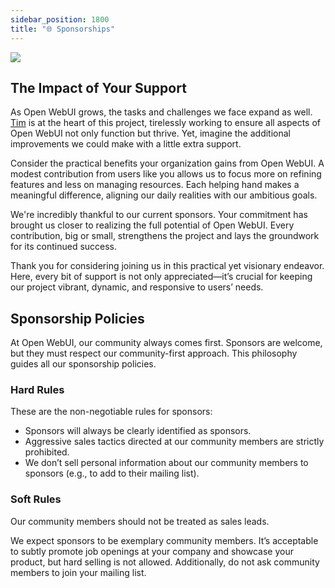 ```yaml
---
sidebar_position: 1800
title: "🌐 Sponsorships"
---
```




[![](https://img.shields.io/static/v1?label=Sponsor&message=%E2%9D%A4&logo=GitHub&color=%23fe8e86)](https://github.com/sponsors/tjbck)




## The Impact of Your Support

As Open WebUI grows, the tasks and challenges we face expand as well. [Tim](/team) is at the heart of this project, tirelessly working to ensure all aspects of Open WebUI not only function but thrive. Yet, imagine the additional improvements we could make with a little extra support.

Consider the practical benefits your organization gains from Open WebUI. A modest contribution from users like you allows us to focus more on refining features and less on managing resources. Each helping hand makes a meaningful difference, aligning our daily realities with our ambitious goals.

We're incredibly thankful to our current sponsors. Your commitment has brought us closer to realizing the full potential of Open WebUI. Every contribution, big or small, strengthens the project and lays the groundwork for its continued success.

Thank you for considering joining us in this practical yet visionary endeavor. Here, every bit of support is not only appreciated—it’s crucial for keeping our project vibrant, dynamic, and responsive to users’ needs.

## Sponsorship Policies

At Open WebUI, our community always comes first. Sponsors are welcome, but they must respect our community-first approach. This philosophy guides all our sponsorship policies.

### Hard Rules

These are the non-negotiable rules for sponsors:

- Sponsors will always be clearly identified as sponsors.
- Aggressive sales tactics directed at our community members are strictly prohibited.
- We don’t sell personal information about our community members to sponsors (e.g., to add to their mailing list).

### Soft Rules

Our community members should not be treated as sales leads.

We expect sponsors to be exemplary community members. It’s acceptable to subtly promote job openings at your company and showcase your product, but hard selling is not allowed. Additionally, do not ask community members to join your mailing list.
